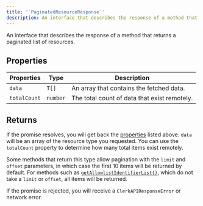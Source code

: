 ```yaml
---
title: '`PaginatedResourceResponse`'
description: An interface that describes the response of a method that returns a paginated list of resources.
---
```


An interface that describes the response of a method that returns a paginated list of resources.

## Properties

| Properties | Type | Description |
| - | - | - |
| `data` | `T[]` | An array that contains the fetched data. |
| `totalCount` | `number` | The total count of data that exist remotely. |

## Returns

If the promise resolves, you will get back the [properties](#properties) listed above. `data` will be an array of the resource type you requested. You can use the `totalCount` property to determine how many total items exist remotely.

Some methods that return this type allow pagination with the `limit` and `offset` parameters, in which case the first 10 items will be returned by default. For methods such as [`getAllowlistIdentifierList()`](/docs/references/backend/allowlist/get-allowlist-identifier-list), which do not take a `limit` or `offset`, all items will be returned.

If the promise is rejected, you will receive a `ClerkAPIResponseError` or network error.
